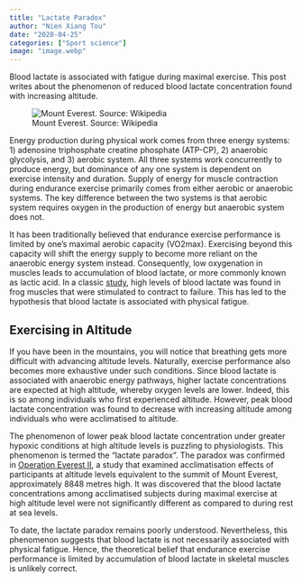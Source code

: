 ```yaml
---
title: "Lactate Paradox"
author: "Nien Xiang Tou"
date: "2020-04-25"
categories: ["Sport science"]
image: "image.webp"
---
```


Blood lactate is associated with fatigue during maximal exercise. This post writes about the phenomenon of reduced blood lactate concentration found with increasing altitude.

![Mount Everest. Source: Wikipedia](image.webp){fig-align="center"}

Energy production during physical work comes from three energy systems: 1) adenosine triphosphate creatine phosphate (ATP-CP), 2) anaerobic glycolysis, and 3) aerobic system. All three systems work concurrently to produce energy, but dominance of any one system is dependent on exercise intensity and duration. Supply of energy for muscle contraction during endurance exercise primarily comes from either aerobic or anaerobic systems. The key difference between the two systems is that aerobic system requires oxygen in the production of energy but anaerobic system does not.

It has been traditionally believed that endurance exercise performance is limited by one's maximal aerobic capacity (VO2max). Exercising beyond this capacity will shift the energy supply to become more reliant on the anaerobic energy system instead. Consequently, low oxygenation in muscles leads to accumulation of blood lactate, or more commonly known as lactic acid. In a classic [[study]{.underline}](https://physoc.onlinelibrary.wiley.com/doi/abs/10.1113/jphysiol.1907.sp001194), high levels of blood lactate was found in frog muscles that were stimulated to contract to failure. This has led to the hypothesis that blood lactate is associated with physical fatigue.

## Exercising in Altitude

If you have been in the mountains, you will notice that breathing gets more difficult with advancing altitude levels. Naturally, exercise performance also becomes more exhaustive under such conditions. Since blood lactate is associated with anaerobic energy pathways, higher lactate concentrations are expected at high altitude, whereby oxygen levels are lower. Indeed, this is so among individuals who first experienced altitude. However, peak blood lactate concentration was found to decrease with increasing altitude among individuals who were acclimatised to altitude.

The phenomenon of lower peak blood lactate concentration under greater hypoxic conditions at high altitude levels is puzzling to physiologists. This phenomenon is termed the "lactate paradox". The paradox was confirmed in [[Operation Everest II]{.underline}](https://journals.physiology.org/doi/abs/10.1152/jappl.1989.66.5.2454), a study that examined acclimatisation effects of participants at altitude levels equivalent to the summit of Mount Everest, approximately 8848 metres high. It was discovered that the blood lactate concentrations among acclimatised subjects during maximal exercise at high altitude level were not significantly different as compared to during rest at sea levels.

To date, the lactate paradox remains poorly understood. Nevertheless, this phenomenon suggests that blood lactate is not necessarily associated with physical fatigue. Hence, the theoretical belief that endurance exercise performance is limited by accumulation of blood lactate in skeletal muscles is unlikely correct.
